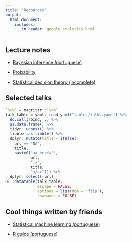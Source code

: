 ```yaml
---
title: "Resources"
output: 
  html_document:
    includes:
       in_header: google_analytics.html
---
```


## Lecture notes

- [Bayesian inference (portuguese)](https://www.overleaf.com/read/kjbzvjnppgrr)

- [Probability](https://www.overleaf.com/read/fjdsbxwydcnf)

- [Statistical decision theory (incomplete)](https://www.overleaf.com/read/ndcxvbjgvkbx)

## Selected talks

```r
`%>%` = magrittr::`%>%`
talk_table = yaml::read_yaml("tables/talks.yaml") %>%
  do.call(rbind, .) %>%
  as.data.frame() %>%
  tidyr::unnest() %>%
  tibble::as.tibble() %>%
  dplyr::mutate(title = ifelse(
    url == "NA",
    title,
    paste0("<a href='",
           url,
           "'>",
           title,
           "</a>"))) %>%
  dplyr::select(-url)
DT::datatable(talk_table,
              escape = FALSE,
              options = list(dom = 'ftip'),
              rownames = FALSE)
```

## Cool things written by friends

- [Statistical machine learning (portuguese)](https://www.dropbox.com/s/7iyvllj0njsqmjb/main.pdf)

- [R guide (portuguese)](http://material.curso-r.com/)
